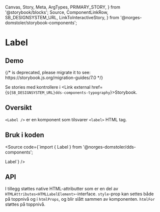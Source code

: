   Canvas,
  Story,
  Meta,
  ArgTypes,
  PRIMARY_STORY,
} from '@storybook/blocks';
  Source,
  ComponentLinkRow,
  SB_DESIGNSYSTEM_URL,
  LinkToInteractiveStory,
} from '@norges-domstoler/storybook-components';

<Meta of={LabelStories} />

# Label

<ComponentLinkRow
  docsHref="https://design.domstol.no/987b33f71/p/3718e2-typography"
  githubHref="https://github.com/domstolene/designsystem/tree/main/packages/components/src/components/Typography/Label"
/>

## Demo

<Canvas>
  {/* <Story id="dds-components-typography-label--default" /> is deprecated, please migrate it to <Story of={referenceToStory} /> see: https://storybook.js.org/migration-guides/7.0 */}

  <Story id="dds-components-typography-label--default" />
</Canvas>

Se stories med kontrollere i <Link external href={`${SB_DESIGNSYSTEM_URL}dds-components-typography`}>Storybook</Link>.

## Oversikt

`<Label />` er en komponent som tilsvarer `<label>` HTML tag.

## Bruk i koden

<Source
  code={`import { Label } from '@norges-domstoler/dds-components';

<Label>Label</Label>`} />

## API

<ArgTypes story={PRIMARY_STORY} />

I tillegg støttes native HTML-attributter som er en del av
`HTMLAttributes<HTMLLabelElement>`-interface.
`style`-prop kan settes både på toppnivå og i `htmlProps`, og blir slått
sammen av komponenten. `htmlFor` støttes på toppnivå.

